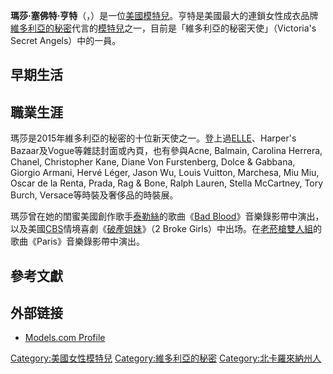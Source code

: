 {{expand|time=2016-7-19T07:18:11+00:00}}
{{Infobox Model
| name          = 瑪莎·亨特<br/>Martha Hunt
| image         = Martha Hunt.jpg
| caption       = 
| birthname     = Martha Seifert Hunt<br/>瑪莎·塞佛特·亨特 
| birthdate     = {{birth date and age|1989|4|27}}
| birthplace    = {{USA}}[[北卡羅萊納州|北卡羅萊納州]]{{link-en|威爾森 (北卡羅萊納州)|Wilson, North Carolina|威爾森}}
| deathdate     = 
| deathplace    = 
| residence    = 
| nationality  = {{USA}}
| other_names  = 
| ethnicity    = 
| citizenship  = 
| alma_mater   = 
| occupation   = {{hlist|模特兒|演員}}
| years_active =2007年-現在 
| known_for    = 
| spouse       = 
| partner      = 
| children     = 
| parents      = 
| relatives    = 
| height        = {{height|m=1.79}}<ref>{{cite web|url=http://www.imgmodels.com/portfolio/new-york/women/model?mid=21498|title=Hunt's height|access-date=2019-05-08|archive-url=https://web.archive.org/web/20170615014216/http://www.imgmodels.com/portfolio/new-york/women/model?mid=21498|archive-date=2017-06-15|dead-url=yes}}</ref>
| weight        = 
| haircolor     = 金色
| eyecolor      = 藍色
| measurements  = (EU) 86-64-86<br>(US) 34-25-34
| dress size    = (EU) 32 / (US) 2
| shoesize      = (EU) 40 / (US) 9
| agency        = IMG Models
| alias(es)     = 
| homepage      = 
}}

'''瑪莎·塞佛特·亨特'''（{{lang-en|Martha Seifert Hunt}}，{{bd|1989年|4月27日|catIdx=H}}）是一位[[美國|美國]][[模特兒|模特兒]]。亨特是美國最大的連鎖女性成衣品牌[[維多利亞的秘密|維多利亞的秘密]]代言的[[模特兒|模特兒]]之一，目前是「維多利亞的秘密天使」（Victoria's Secret Angels）中的一員。
== 早期生活 ==

== 職業生涯 ==
瑪莎是2015年維多利亞的秘密的十位新天使之一。登上過[[ELLE|ELLE]]、Harper's Bazaar及Vogue等雜誌封面或內頁，也有參與Acne, Balmain, Carolina Herrera, Chanel, Christopher Kane, Diane Von Furstenberg, Dolce & Gabbana, Giorgio Armani, Hervé Léger, Jason Wu, Louis Vuitton, Marchesa, Miu Miu, Oscar de la Renta, Prada, Rag & Bone, Ralph Lauren, Stella McCartney, Tory Burch, Versace等時裝及奢侈品的時裝展。

瑪莎曾在她的閨蜜美國創作歌手[[泰勒·斯威夫特|泰勒絲]]的歌曲《[[敵對_(歌曲)|Bad Blood]]》音樂錄影帶中演出，以及美國[[CBS|CBS]]情境喜劇《[[破產姐妹|破產姐妹]]》（2 Broke Girls）中出场。在[[The_Chainsmokers|老菸槍雙人組]]的歌曲《Paris》音樂錄影帶中演出。

== 參考文獻 ==
{{reflist}}

== 外部链接 ==
* [http://models.com/models/martha-hunt Models.com Profile] {{Wayback|url=http://models.com/models/martha-hunt |date=20210201163440 }}

{{Authority control}}
{{DEFAULTSORT:Hunt, Martha}}
[[Category:美國女性模特兒|Category:美國女性模特兒]]
[[Category:維多利亞的秘密|Category:維多利亞的秘密]]
[[Category:北卡羅來納州人|Category:北卡羅來納州人]]